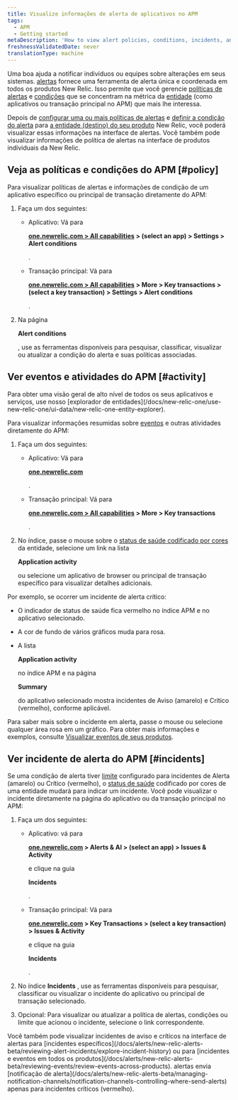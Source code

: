 ```yaml
---
title: Visualize informações de alerta de aplicativos no APM
tags:
  - APM
  - Getting started
metaDescription: 'How to view alert policies, conditions, incidents, and other activity and events directly from APM.'
freshnessValidatedDate: never
translationType: machine
---
```


Uma boa <InlinePopover type="alerts"/>ajuda a notificar indivíduos ou equipes sobre alterações em seus sistemas. [alertas](/docs/alerts/new-relic-alerts-beta/getting-started/new-relic-alerts) fornece uma ferramenta de alerta única e coordenada em todos os produtos New Relic. Isso permite que você gerencie [políticas de alertas](/docs/alerts/new-relic-alerts-beta/getting-started/alerts-glossary#alert-policy) e [condições](/docs/alerts/new-relic-alerts-beta/getting-started/alerts-glossary#alert-condition) que se concentram na métrica da [entidade](/docs/alerts/new-relic-alerts-beta/getting-started/alerts-glossary#alert-entity) (como aplicativos ou transação principal no APM) que mais lhe interessa.

Depois de [configurar uma ou mais políticas de alertas](/docs/alerts/new-relic-alerts-beta/configuring-alert-policies/name-or-rename-alert-policy) e [definir a condição do alerta](/docs/alerts/new-relic-alerts-beta/configuring-alert-policies/define-alert-conditions) para [a entidade (destino) do seu produto](/docs/alerts/new-relic-alerts-beta/configuring-alert-policies/select-product-targets-alert-condition) New Relic, você poderá visualizar essas informações na interface de alertas. Você também pode visualizar informações de política de alertas na interface de produtos individuais da New Relic.

## Veja as políticas e condições do APM [#policy]

Para visualizar políticas de alertas e informações de condição de um aplicativo específico ou principal de transação diretamente do APM:

1. Faça um dos seguintes:

   * Aplicativo: Vá para

     <DoNotTranslate>**[one.newrelic.com > All capabilities](https://one.newrelic.com/all-capabilities) > (select an app) > Settings > Alert conditions**</DoNotTranslate>

     .

   * Transação principal: Vá para

     <DoNotTranslate>**[one.newrelic.com > All capabilities](https://one.newrelic.com/all-capabilities) > More > Key transactions > (select a key transaction) > Settings > Alert conditions**</DoNotTranslate>

     .

2. Na página

   <DoNotTranslate>**Alert conditions**</DoNotTranslate>

   , use as ferramentas disponíveis para pesquisar, classificar, visualizar ou atualizar a condição do alerta e suas políticas associadas.

## Ver eventos e atividades do APM [#activity]

<Callout variant="tip">
  Para obter uma visão geral de alto nível de todos os seus aplicativos e serviços, use nosso [explorador de entidades](/docs/new-relic-one/use-new-relic-one/ui-data/new-relic-one-entity-explorer).
</Callout>

Para visualizar informações resumidas sobre [eventos](/docs/alerts/new-relic-alerts-beta/getting-started/alerts-glossary#event) e outras atividades diretamente do APM:

1. Faça um dos seguintes:

   * Aplicativo: Vá para

     <DoNotTranslate>**[one.newrelic.com](https://one.newrelic.com/all-capabilities)**</DoNotTranslate>

     .

   * Transação principal: Vá para

     <DoNotTranslate>**[one.newrelic.com > All capabilities](https://one.newrelic.com/all-capabilities) > More > Key transactions**</DoNotTranslate>

     .

2. No índice, passe o mouse sobre o [status de saúde codificado por cores](/docs/alerts/new-relic-alerts-beta/getting-started/alerts-glossary#health-status) da entidade, selecione um link na lista

   <DoNotTranslate>**Application activity**</DoNotTranslate>

   ou selecione um aplicativo de browser ou principal de transação específico para visualizar detalhes adicionais.

Por exemplo, se ocorrer um incidente de alerta crítico:

* O indicador de status de saúde fica vermelho no índice APM e no aplicativo selecionado.

* A cor de fundo de vários gráficos muda para rosa.

* A lista

  <DoNotTranslate>**Application activity**</DoNotTranslate>

  no índice APM e na página

  <DoNotTranslate>**Summary**</DoNotTranslate>

  do aplicativo selecionado mostra incidentes de Aviso (amarelo) e Crítico (vermelho), conforme aplicável.

Para saber mais sobre o incidente em alerta, passe o mouse ou selecione qualquer área rosa em um gráfico. Para obter mais informações e exemplos, consulte [Visualizar eventos de seus produtos](/docs/alerts/new-relic-alerts-beta/reviewing-events/view-events-their-products).

## Ver incidente de alerta do APM [#incidents]

Se uma condição de alerta tiver [limite](/docs/alerts/new-relic-alerts-beta/getting-started/alerts-glossary#alert-threshold) configurado para incidentes de Alerta (amarelo) ou Crítico (vermelho), o [status de saúde](/docs/alerts/new-relic-alerts-beta/getting-started/alerts-glossary#health-status) codificado por cores de uma entidade mudará para indicar um incidente. Você pode visualizar o incidente diretamente na página do aplicativo ou da transação principal no APM:

1. Faça um dos seguintes:

   * Aplicativo: vá para

     <DoNotTranslate>**[one.newrelic.com](https://one.newrelic.com/all-capabilities) > Alerts & AI > (select an app) > Issues & Activity**</DoNotTranslate>

     e clique na guia

     <DoNotTranslate>**Incidents**</DoNotTranslate>

     .

   * Transação principal: Vá para

     <DoNotTranslate>**[one.newrelic.com](https://one.newrelic.com/all-capabilities) > Key Transactions > (select a key transaction) > Issues & Activity**</DoNotTranslate>

     e clique na guia

     <DoNotTranslate>**Incidents**</DoNotTranslate>

     .

2. No índice <DoNotTranslate>**Incidents**</DoNotTranslate> , use as ferramentas disponíveis para pesquisar, classificar ou visualizar o incidente do aplicativo ou principal de transação selecionado.

3. Opcional: Para visualizar ou atualizar a política de alertas, condições ou limite que acionou o incidente, selecione o link correspondente.

<Callout variant="tip">
  Você também pode visualizar incidentes de aviso e críticos na interface de alertas para [incidentes específicos](/docs/alerts/new-relic-alerts-beta/reviewing-alert-incidents/explore-incident-history) ou para [incidentes e eventos em todos os produtos](/docs/alerts/new-relic-alerts-beta/reviewing-events/review-events-across-products). alertas envia [notificação de alerta](/docs/alerts/new-relic-alerts-beta/managing-notification-channels/notification-channels-controlling-where-send-alerts) apenas para incidentes críticos (vermelho).
</Callout>